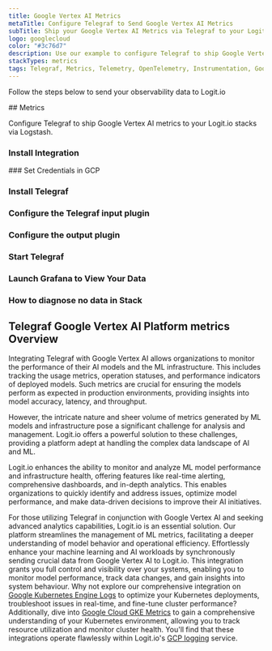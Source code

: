 ```yaml
---
title: Google Vertex AI Metrics
metaTitle: Configure Telegraf to Send Google Vertex AI Metrics
subTitle: Ship your Google Vertex AI Metrics via Telegraf to your Logit.io Stack
logo: googlecloud
color: "#3c76d7"
description: Use our example to configure Telegraf to ship Google Vertex AI metrics to Logit.io. Configure Telegraf to send Google Vertex AI metrics to Logstash or Elastic.
stackTypes: metrics
tags: Telegraf, Metrics, Telemetry, OpenTelemetry, Instrumentation, Google Vertex AI, Artificial Intelligence, Machine Learning, Ai
---
```


Follow the steps below to send your observability data to Logit.io

<Steps>
  ## Metrics

  Configure Telegraf to ship Google Vertex AI metrics to your Logit.io stacks via Logstash.
  
  ### Install Integration
  <InstallIntegration/>
  ### Set Credentials in GCP

  <SetGCPCredentials intro="Google Vertex AI is a machine learning (ML) platform offered by Google Cloud that simplifies the development, deployment, and management of ML models. It provides a unified and collaborative environment for ML practitioners and data scientists to build and deploy ML solutions at scale."/>
  
  ### Install Telegraf

  <InstallTelegraf />

  ### Configure the Telegraf input plugin

  <TelegrafStackDriverInput metric_type="aiplatform.googleapis.com"/>

  ### Configure the output plugin

  <TelegrafOutputPlugin />

  ### Start Telegraf

  <StartTelegraf />

  ### Launch Grafana to View Your Data

  <LaunchVisualizer type="metrics" />

  ### How to diagnose no data in Stack

  <DiagnoseNoData />
</Steps>

## Telegraf Google Vertex AI Platform metrics Overview

Integrating Telegraf with Google Vertex AI allows organizations to monitor the performance of their AI models 
and the ML infrastructure. This includes tracking the usage metrics, operation statuses, and performance 
indicators of deployed models. Such metrics are crucial for ensuring the models perform as expected in 
production environments, providing insights into model accuracy, latency, and throughput.

However, the intricate nature and sheer volume of metrics generated by ML models and infrastructure pose a 
significant challenge for analysis and management. Logit.io offers a powerful solution to these challenges, 
providing a platform adept at handling the complex data landscape of AI and ML. 

Logit.io enhances the ability to monitor and analyze ML model performance and infrastructure health, 
offering features like real-time alerting, comprehensive dashboards, and in-depth analytics. This enables 
organizations to quickly identify and address issues, optimize model performance, and make data-driven 
decisions to improve their AI initiatives.

For those utilizing Telegraf in conjunction with Google Vertex AI and seeking advanced analytics capabilities, 
Logit.io is an essential solution. Our platform streamlines the management of ML metrics, facilitating a 
deeper understanding of model behavior and operational efficiency. Effortlessly enhance your machine learning 
and AI workloads by synchronously sending crucial data from Google Vertex AI to Logit.io. This integration 
grants you full control and visibility over your systems, enabling you to monitor model performance, track 
data changes, and gain insights into system behaviour. Why not explore our comprehensive integration on 
[Google Kubernetes Engine Logs](/integrations/google-cloud-kubernetes-engine) 
to optimize your Kubernetes deployments, troubleshoot issues in real-time, and fine-tune cluster performance? 
Additionally, dive into [Google Cloud GKE Metrics](/integrations/google-cloud-kubernetes-engine) 
to gain a comprehensive understanding of your Kubernetes environment, allowing you to track resource 
utilization and monitor cluster health. You'll find that these integrations operate flawlessly within 
Logit.io's [GCP logging](https://logit.io/solutions/gcp-logging/) service.
